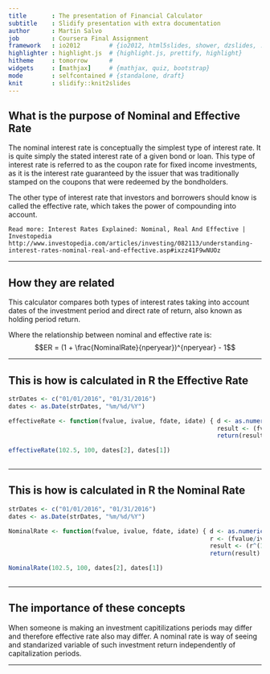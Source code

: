 ```yaml
---
title       : The presentation of Financial Calculator
subtitle    : Slidify presentation with extra documentation
author      : Martin Salvo
job         : Coursera Final Assignment
framework   : io2012        # {io2012, html5slides, shower, dzslides, ...}
highlighter : highlight.js  # {highlight.js, prettify, highlight}
hitheme     : tomorrow      # 
widgets     : [mathjax]     # {mathjax, quiz, bootstrap}
mode        : selfcontained # {standalone, draft}
knit        : slidify::knit2slides
---
```


## What is the purpose of Nominal and Effective Rate

The nominal interest rate is conceptually the simplest type of interest rate. It is quite simply the stated interest rate of a given bond or loan. This type of interest rate is referred to as the coupon rate for fixed income investments, as it is the interest rate guaranteed by the issuer that was traditionally stamped on the coupons that were redeemed by the bondholders.

The other type of interest rate that investors and borrowers should know is called the effective rate, which takes the power of compounding into account.

`Read more: Interest Rates Explained: Nominal, Real And Effective | Investopedia http://www.investopedia.com/articles/investing/082113/understanding-interest-rates-nominal-real-and-effective.asp#ixzz41F9wNUOz`  

--- 

## How they are related

This calculator compares both types of interest rates taking into account dates of the investment period and direct rate of return, also known as holding period return.

Where the relationship between nominal and effective rate is:
 $$ER = (1 + \frac{NominalRate}{nperyear})^{nperyear} - 1$$

--- 

## This is how is calculated in R the Effective Rate

```r

strDates <- c("01/01/2016", "01/31/2016")
dates <- as.Date(strDates, "%m/%d/%Y")

effectiveRate <- function(fvalue, ivalue, fdate, idate) { d <- as.numeric(fdate)-as.numeric(idate)
                                                          result <- (fvalue/ivalue)^(365/d)-1
                                                          return(result) }

effectiveRate(102.5, 100, dates[2], dates[1]) 
  
```

--- 

## This is how is calculated in R the Nominal Rate

```r

strDates <- c("01/01/2016", "01/31/2016")
dates <- as.Date(strDates, "%m/%d/%Y")

NominalRate <- function(fvalue, ivalue, fdate, idate) { d <- as.numeric(fdate)-as.numeric(idate) 
                                                        r <- (fvalue/ivalue)^(365/d)
                                                        result <- (r^(1/12)-1)*12
                                                        return(result) }

NominalRate(102.5, 100, dates[2], dates[1]) 
  
```

--- 


## The importance of these concepts

When someone is making an investment capitilizations periods may differ and therefore effective rate also may differ. A nominal rate is way of seeing and standarized variable of such investment return independently of capitalization periods.

--- 



